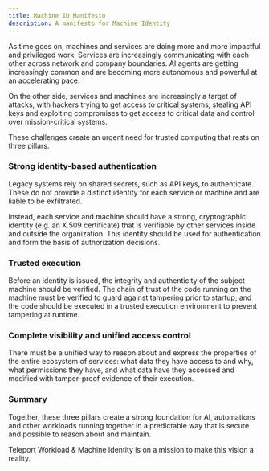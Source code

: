 ```yaml
---
title: Machine ID Manifesto
description: A manifesto for Machine Identity
---
```


As time goes on, machines and services are doing more and more impactful and
privileged work. Services are increasingly communicating with each other across
network and company boundaries. AI agents are getting increasingly common and
are becoming more autonomous and powerful at an accelerating pace.

On the other side, services and machines are increasingly a target of attacks,
with hackers trying to get access to critical systems, stealing API keys and
exploiting compromises to get access to critical data and control over
mission-critical systems.

These challenges create an urgent need for trusted computing that rests on three
pillars.

### Strong identity-based authentication

Legacy systems rely on shared secrets, such as API keys, to authenticate. These
do not provide a distinct identity for each service or machine and are liable to
be exfiltrated.

Instead, each service and machine should have a strong, cryptographic identity
(e.g. an X.509 certificate) that is verifiable by other services inside and
outside the organization. This identity should be used for authentication and
form the basis of authorization decisions.

### Trusted execution

Before an identity is issued, the integrity and authenticity of the subject
machine should be verified. The chain of trust of the code running on the
machine must be verified to guard against tampering prior to startup, and the
code should be executed in a trusted execution environment to prevent tampering
at runtime.

### Complete visibility and unified access control

There must be a unified way to reason about and express the properties of the
entire ecosystem of services: what data they have access to and why, what
permissions they have, and what data have they accessed and modified with
tamper-proof evidence of their execution.

### Summary

Together, these three pillars create a strong foundation for AI, automations and
other workloads running together in a predictable way that is secure and
possible to reason about and maintain.

Teleport Workload & Machine Identity is on a mission to make this vision a
reality.
